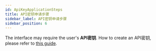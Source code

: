 ```yaml
---
id: ApiKeyApplicationSteps
title: API密钥申请步骤
sidebar_label: API密钥申请步骤
sidebar_position: 6
---
```


The interface may require the user's **API密钥**. How to create an API密钥, please refer to [this guide](https://xtsupport.zendesk.com/hc/zh-cn/articles/900006868163-%E5%A6%82%E4%BD%95%E7%94%B3%E8%AF%B7API%E4%BA%A4%E6%98%93-%E5%A6%82%E4%BD%95%E5%88%9B%E5%BB%BAAPI%E5%AF%86%E9%92%A5-).
